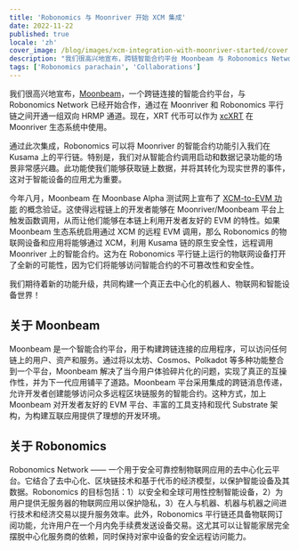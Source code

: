 ```yaml
---
title: 'Robonomics 与 Moonriver 开始 XCM 集成'
date: 2022-11-22
published: true
locale: 'zh'
cover_image: /blog/images/xcm-integration-with-moonriver-started/cover.jpg
description: "我们很高兴地宣布，跨链智能合约平台 Moonbeam 与 Robonomics Network 已通过在 Moonriver 和 Robonomics 平行链之间开通一组双向 HRMP 通道，开始合作。"
tags: ['Robonomics parachain', 'Collaborations']
---
```


我们很高兴地宣布，[Moonbeam](http://moonbeam.network/)，一个跨链连接的智能合约平台，与 Robonomics Network 已经开始合作，通过在 Moonriver 和 Robonomics 平行链之间开通一组双向 HRMP 通道。现在，XRT 代币可以作为 [xcXRT](https://moonbeam.network/announcements/moonriver-adds-cross-chain-capabilities-and-xcksm/) 在 Moonriver 生态系统中使用。

通过此次集成，Robonomics 可以将 Moonriver 的智能合约功能引入我们在 Kusama 上的平行链。特别是，我们对从智能合约调用启动和数据记录功能的场景非常感兴趣。此功能使我们能够获取链上数据，并将其转化为现实世界的事件，这对于智能设备的应用尤为重要。

今年八月，Moonbeam 在 Moonbase Alpha 测试网上宣布了 [XCM-to-EVM 功能](https://moonbeam.network/announcements/xcm-to-evm-functionality-moonbase-alpha/) 的概念验证。这使得远程链上的开发者能够在 Moonriver/Moonbeam 平台上触发函数调用，从而让他们能够在本链上利用开发者友好的 EVM 的特性。如果 Moonbeam 生态系统启用通过 XCM 的远程 EVM 调用，那么 Robonomics 的物联网设备和应用将能够通过 XCM，利用 Kusama 链的原生安全性，远程调用 Moonriver 上的智能合约。这为在 Robonomics 平行链上运行的物联网设备打开了全新的可能性，因为它们将能够访问智能合约的不可篡改性和安全性。

我们期待着新的功能升级，共同构建一个真正去中心化的机器人、物联网和智能设备世界！

## 关于 Moonbeam

Moonbeam 是一个智能合约平台，用于构建跨链连接的应用程序，可以访问任何链上的用户、资产和服务。通过将以太坊、Cosmos、Polkadot 等多种功能整合到一个平台，Moonbeam 解决了当今用户体验碎片化的问题，实现了真正的互操作性，并为下一代应用铺平了道路。Moonbeam 平台采用集成的跨链消息传递，允许开发者创建能够访问众多远程区块链服务的智能合约。这种方式，加上 Moonbeam 对开发者友好的 EVM 平台、丰富的工具支持和现代 Substrate 架构，为构建互联应用提供了理想的开发环境。

## 关于 Robonomics

Robonomics Network —— 一个用于安全可靠控制物联网应用的去中心化云平台。它结合了去中心化、区块链技术和基于代币的经济模型，以保护智能设备及其数据。Robonomics 的目标包括：1）以安全和全球可用性控制智能设备，2）为用户提供无服务器的物联网应用以保护隐私，3）在人与机器、机器与机器之间进行技术和经济交易以提升服务效率。此外，Robonomics 平行链还具备物联网订阅功能，允许用户在一个月内免手续费发送设备交易。这尤其可以让智能家居完全摆脱中心化服务商的依赖，同时保持对家中设备的安全远程访问能力。
